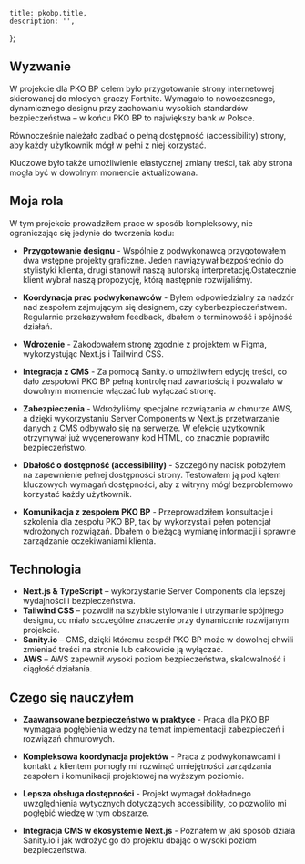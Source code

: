 
	title: pkobp.title,
	description: '',
};

<ArticleHeading
	title={pkobp.title}
	company={pkobp.company}
	img={pkobp.imgHero}
/>

## Wyzwanie

W projekcie dla PKO BP celem było przygotowanie strony internetowej skierowanej do młodych graczy Fortnite. Wymagało to nowoczesnego, dynamicznego designu przy zachowaniu wysokich standardów bezpieczeństwa – w końcu PKO BP to największy bank w Polsce.

Równocześnie należało zadbać o pełną dostępność (accessibility) strony, aby każdy użytkownik mógł w pełni z niej korzystać.

Kluczowe było także umożliwienie elastycznej zmiany treści, tak aby strona mogła być w dowolnym momencie aktualizowana.

## Moja rola

W tym projekcie prowadziłem prace w sposób kompleksowy, nie ograniczając się jedynie do tworzenia kodu:

- **Przygotowanie designu** - Wspólnie z podwykonawcą przygotowałem dwa wstępne projekty graficzne. Jeden nawiązywał bezpośrednio do stylistyki klienta, drugi stanowił naszą autorską interpretację.Ostatecznie klient wybrał naszą propozycję, którą następnie rozwijaliśmy.

- **Koordynacja prac podwykonawców** - Byłem odpowiedzialny za nadzór nad zespołem zajmującym się designem, czy cyberbezpieczeństwem. Regularnie przekazywałem feedback, dbałem o terminowość i spójność działań.

- **Wdrożenie** - Zakodowałem stronę zgodnie z projektem w Figma, wykorzystując Next.js i Tailwind CSS.

- **Integracja z CMS** - Za pomocą Sanity.io umożliwiłem edycję treści, co dało zespołowi PKO BP pełną kontrolę nad zawartością i pozwalało w dowolnym momencie włączać lub wyłączać stronę.

- **Zabezpieczenia** - Wdrożyliśmy specjalne rozwiązania w chmurze AWS, a dzięki wykorzystaniu Server Components w Next.js przetwarzanie danych z CMS odbywało się na serwerze. W efekcie użytkownik otrzymywał już wygenerowany kod HTML, co znacznie poprawiło bezpieczeństwo.

- **Dbałość o dostępność (accessibility)** - Szczególny nacisk położyłem na zapewnienie pełnej dostępności strony. Testowałem ją pod kątem kluczowych wymagań dostępności, aby z witryny mógł bezproblemowo korzystać każdy użytkownik.

- **Komunikacja z zespołem PKO BP** - Przeprowadziłem konsultacje i szkolenia dla zespołu PKO BP, tak by wykorzystali pełen potencjał wdrożonych rozwiązań. Dbałem o bieżącą wymianę informacji i sprawne zarządzanie oczekiwaniami klienta.

## Technologia

- **Next.js & TypeScript** – wykorzystanie Server Components dla lepszej wydajności i bezpieczeństwa.
- **Tailwind CSS** – pozwolił na szybkie stylowanie i utrzymanie spójnego designu, co miało szczególne znaczenie przy dynamicznie rozwijanym projekcie.
- **Sanity.io** – CMS, dzięki któremu zespół PKO BP może w dowolnej chwili zmieniać treści na stronie lub całkowicie ją wyłączać.
- **AWS** – AWS zapewnił wysoki poziom bezpieczeństwa, skalowalność i ciągłość działania.

## Czego się nauczyłem

- **Zaawansowane bezpieczeństwo w praktyce** - Praca dla PKO BP wymagała pogłębienia wiedzy na temat implementacji zabezpieczeń i rozwiązań chmurowych.

- **Kompleksowa koordynacja projektów** - Praca z podwykonawcami i kontakt z klientem pomogły mi rozwinąć umiejętności zarządzania zespołem i komunikacji projektowej na wyższym poziomie.

- **Lepsza obsługa dostępności** - Projekt wymagał dokładnego uwzględnienia wytycznych dotyczących accessibility, co pozwoliło mi pogłębić wiedzę w tym obszarze.

- **Integracja CMS w ekosystemie Next.js** - Poznałem w jaki sposób działa Sanity.io i jak wdrożyć go do projektu dbając o wysoki poziom bezpieczeństwa.

<CaseStudyProjects projectId={pkobp.id} />
